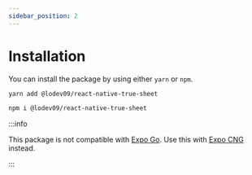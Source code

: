 ```yaml
---
sidebar_position: 2
---
```


# Installation

You can install the package by using either `yarn` or `npm`.

```sh
yarn add @lodev09/react-native-true-sheet
```
```sh
npm i @lodev09/react-native-true-sheet
```

:::info

This package is not compatible with [Expo Go](https://docs.expo.dev/get-started/expo-go/). Use this with [Expo CNG](https://docs.expo.dev/workflow/continuous-native-generation/) instead.

:::
